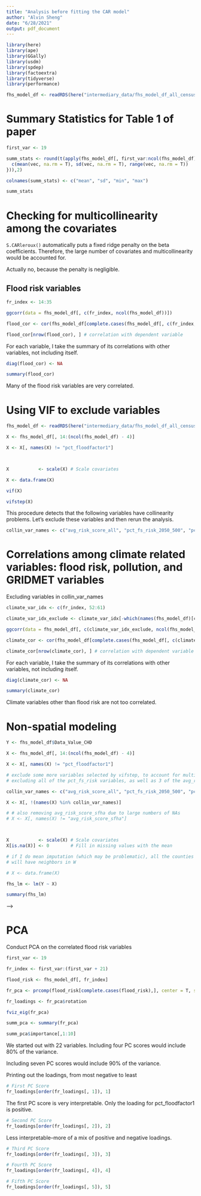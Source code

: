 ```yaml
---
title: "Analysis before fitting the CAR model"
author: "Alvin Sheng"
date: "6/28/2021"
output: pdf_document
---
```


```r
library(here)
library(ape)
library(GGally)
library(usdm)
library(spdep)
library(factoextra)
library(tidyverse)
library(performance)
```

```r
fhs_model_df <- readRDS(here("intermediary_data/fhs_model_df_all_census_tract_reorg.rds"))
```

# Summary Statistics for Table 1 of paper

```r
first_var <- 19

summ_stats <- round(t(apply(fhs_model_df[, first_var:ncol(fhs_model_df)], 2, function(vec) {
  c(mean(vec, na.rm = T), sd(vec, na.rm = T), range(vec, na.rm = T))
})),2)

colnames(summ_stats) <- c("mean", "sd", "min", "max")

summ_stats
```

# Checking for multicollinearity among the covariates

`S.CARleroux()` automatically puts a fixed ridge penalty on the beta coefficients. Therefore, the large number of covariates and multicollinearity would be accounted for. 

Actually no, because the penalty is negligible. 

## Flood risk variables

```r
fr_index <- 14:35
```

```r
ggcorr(data = fhs_model_df[, c(fr_index, ncol(fhs_model_df))])
```

```r
flood_cor <- cor(fhs_model_df[complete.cases(fhs_model_df[, c(fr_index, ncol(fhs_model_df))]), c(fr_index, ncol(fhs_model_df))])

flood_cor[nrow(flood_cor), ] # correlation with dependent variable
```

For each variable, I take the summary of its correlations with other variables, not including itself. 

```r
diag(flood_cor) <- NA

summary(flood_cor)
```

Many of the flood risk variables are very correlated.



# Using VIF to exclude variables

```r
fhs_model_df <- readRDS(here("intermediary_data/fhs_model_df_all_census_tract_reorg.rds"))
```

```r
X <- fhs_model_df[, 14:(ncol(fhs_model_df) - 4)]

X <- X[, names(X) != "pct_floodfactor1"]



X           <- scale(X) # Scale covariates

X <- data.frame(X)
```

```r
vif(X)
```

```r
vifstep(X)
```

This procedure detects that the following variables have collinearity problems. Let's exclude these variables and then rerun the analysis. 

```r
collin_var_names <- c("avg_risk_score_all", "pct_fs_risk_2050_500", "pct_fs_risk_2020_500", "avg_risk_fsf_2020_500", "pct_fs_risk_2050_5", "pct_fs_risk_2020_100", "no2", "pct_fs_risk_2050_100")
```



# Correlations among climate related variables: flood risk, pollution, and GRIDMET variables

Excluding variables in collin_var_names

```r
climate_var_idx <- c(fr_index, 52:61)

climate_var_idx_exclude <- climate_var_idx[-which(names(fhs_model_df)[climate_var_idx] %in% collin_var_names)]
```

```r
ggcorr(data = fhs_model_df[, c(climate_var_idx_exclude, ncol(fhs_model_df))])
```

```r
climate_cor <- cor(fhs_model_df[complete.cases(fhs_model_df[, c(climate_var_idx_exclude, ncol(fhs_model_df))]), c(climate_var_idx_exclude, ncol(fhs_model_df))])

climate_cor[nrow(climate_cor), ] # correlation with dependent variable
```

For each variable, I take the summary of its correlations with other variables, not including itself. 

```r
diag(climate_cor) <- NA

summary(climate_cor)
```

Climate variables other than flood risk are not too correlated.




# Non-spatial modeling

```r
Y <- fhs_model_df$Data_Value_CHD

X <- fhs_model_df[, 14:(ncol(fhs_model_df) - 4)]

X <- X[, names(X) != "pct_floodfactor1"]

# exclude some more variables selected by vifstep, to account for multicollinearity
# excluding all of the pct_fs_risk variables, as well as 3 of the avg_risk_score variables

collin_var_names <- c("avg_risk_score_all", "pct_fs_risk_2050_500", "pct_fs_risk_2020_500", "avg_risk_fsf_2020_500", "pct_fs_risk_2050_5", "pct_fs_risk_2020_100", "no2", "pct_fs_risk_2050_100")

X <- X[, !(names(X) %in% collin_var_names)]

# # also removing avg_risk_score_sfha due to large numbers of NAs
# X <- X[, names(X) != "avg_risk_score_sfha"]



X           <- scale(X) # Scale covariates
X[is.na(X)] <- 0        # Fill in missing values with the mean

# if I do mean imputation (which may be problematic), all the counties 
# will have neighbors in W

# X <- data.frame(X)
```

```r
fhs_lm <- lm(Y ~ X)
```

```r
summary(fhs_lm)
```



<!-- # Checking for spatial autocorrelation -->

<!-- <!-- Adjust data due to missingness, to get code to work --> -->

<!-- ```{r} -->
<!-- W <- readRDS(here("intermediary_data", "census_tract_adj_reorganize_all_census_tract.rds")) -->

<!-- W_listw <- mat2listw(W) -->
<!-- ``` -->

<!-- Moran's I -->

<!-- ```{r} -->
<!-- (moran_results <- moran.test(residuals(fhs_lm), W_listw)) -->
<!-- ``` -->

<!-- The *p*-value is negligible, so we can reject the null hypothesis of zero spatial autocorrelation. Since the observed value of I is significantly greater then the expected value, the life expectancies are positively autocorrelated, in contrast to negatively autocorrelated. Thus, using a CAR model is justified.  -->



# PCA

Conduct PCA on the correlated flood risk variables

```r
first_var <- 19

fr_index <- first_var:(first_var + 21)

flood_risk <- fhs_model_df[, fr_index]
```

```r
fr_pca <- prcomp(flood_risk[complete.cases(flood_risk),], center = T, scale. = T)

fr_loadings <- fr_pca$rotation
```

```r
fviz_eig(fr_pca)
```

```r
summ_pca <- summary(fr_pca)

summ_pca$importance[,1:10]
```

We started out with 22 variables. Including four PC scores would include 80% of the variance.

Including seven PC scores would include 90% of the variance.



Printing out the loadings, from most negative to least

```r
# First PC Score
fr_loadings[order(fr_loadings[, 1]), 1]
```

The first PC score is very interpretable. Only the loading for pct_floodfactor1 is positive.

```r
# Second PC Score
fr_loadings[order(fr_loadings[, 2]), 2]
```

Less interpretable--more of a mix of positive and negative loadings.

```r
# Third PC Score
fr_loadings[order(fr_loadings[, 3]), 3]
```

```r
# Fourth PC Score
fr_loadings[order(fr_loadings[, 4]), 4]
```

```r
# Fifth PC Score
fr_loadings[order(fr_loadings[, 5]), 5]
```



<!-- # Checking the distributions of the count variables ahead of using Poisson CAR -->

<!-- ```{r} -->
<!-- fhs_model_df <- readRDS(here("intermediary_data/fhs_model_df_all_census_tract_pc.rds")) -->
<!-- ``` -->

<!-- Convert the health outcomes into counts -->

<!-- ```{r} -->
<!-- fhs_model_df_counts <- fhs_model_df %>%  -->
<!--   mutate(Data_Value_CHD = round(Data_Value_CHD / 100 * TotalPopulation),  -->
<!--          Data_Value_BPHIGH = round(Data_Value_BPHIGH / 100 * TotalPopulation),  -->
<!--          Data_Value_CASTHMA = round(Data_Value_CASTHMA / 100 * TotalPopulation),  -->
<!--          Data_Value_MHLTH = round(Data_Value_MHLTH / 100 * TotalPopulation)) -->
<!-- ``` -->

<!-- ```{r} -->
<!-- hist(fhs_model_df_counts$Data_Value_CHD) -->
<!-- hist(fhs_model_df_counts$Data_Value_BPHIGH) -->
<!-- hist(fhs_model_df_counts$Data_Value_CASTHMA) -->
<!-- hist(fhs_model_df_counts$Data_Value_MHLTH) -->
<!-- ``` -->

<!-- For convenience, I will fit a simple non-spatial glm to the data, and analyze whether the residuals indicate overdispersion.  -->

<!-- I can then fit a CARBayes model and test for overdispersion on its residuals.  -->

<!-- ```{r} -->
<!-- dat_CHD <- fhs_model_df_counts[, -c(1, 2, 3, 4:13, 46, 47, 48)] -->

<!-- glm_CHD <- glm(Data_Value_CHD ~ ., family = poisson, offset = log(fhs_model_df_counts$TotalPopulation),  -->
<!--                data = dat_CHD) -->

<!-- check_overdispersion(glm_CHD) -->
<!-- ``` -->

<!-- What if I applied the overdispersion test just to the residuals? Use the code shown in Gelman's textbook -->

<!-- ```{r} -->

<!-- n <- stats::nobs(glm_CHD) -->

<!-- k <- length(insight::find_parameters(glm_CHD, effects = "fixed", flatten = TRUE)) -->

<!-- yhat <- predict(glm_CHD, type="response") -->
<!-- z <- (dat_CHD$Data_Value_CHD[complete.cases(dat_CHD)] - yhat)/sqrt(yhat) -->
<!-- cat ("overdispersion ratio is ", sum(z^2) / (n-k), "\n") -->
<!-- cat ("p-value of overdispersion test is ", 1 - pchisq (sum(z^2, na.rm = T), n-k), "\n") -->

<!-- ``` -->



<!-- ```{r} -->
<!-- dat_BPHIGH <- fhs_model_df_counts[, -c(1, 2, 3, 4:13, 45, 46, 48)] -->

<!-- glm_BPHIGH <- glm(Data_Value_BPHIGH ~ ., family = poisson, offset = log(fhs_model_df_counts$TotalPopulation),  -->
<!--                   data = dat_BPHIGH) -->

<!-- check_overdispersion(glm_BPHIGH) -->
<!-- ``` -->

<!-- ```{r} -->
<!-- dat_CASTHMA <- fhs_model_df_counts[, -c(1, 2, 3, 4:13, 45, 47, 48)] -->

<!-- glm_CASTHMA <- glm(Data_Value_CASTHMA ~ ., family = poisson, offset = log(fhs_model_df_counts$TotalPopulation),  -->
<!--                    data = dat_CASTHMA) -->

<!-- check_overdispersion(glm_CASTHMA) -->
<!-- ``` -->

<!-- ```{r} -->
<!-- dat_MHLTH <- fhs_model_df_counts[, -c(1, 2, 3, 4:13, 45, 46, 47)] -->

<!-- glm_MHLTH <- glm(Data_Value_MHLTH ~ ., family = poisson, offset = log(fhs_model_df_counts$TotalPopulation),  -->
<!--                  data = dat_MHLTH) -->

<!-- check_overdispersion(glm_MHLTH) -->
<!-- ``` -->

<!-- What if I applied the overdispersion test just to the residuals? Use the code shown in Gelman's textbook -->

<!-- ```{r} -->

<!-- n <- stats::nobs(glm_MHLTH) -->

<!-- k <- length(insight::find_parameters(glm_MHLTH, effects = "fixed", flatten = TRUE)) -->

<!-- yhat <- predict(glm_MHLTH, type="response") -->
<!-- z <- (dat_MHLTH$Data_Value_MHLTH[complete.cases(dat_MHLTH)] - yhat)/sqrt(yhat) -->
<!-- cat ("overdispersion ratio is ", sum(z^2) / (n-k), "\n") -->
<!-- cat ("p-value of overdispersion test is ", 1 - pchisq (sum(z^2, na.rm = T), n-k), "\n") -->

<!-- ``` -->

<!-- Overdispersion detected in all cases. -->



<!-- # Residual Diagnostics with Gaussian CAR models -->

<!-- Just apply the overdispersion check to the residuals of the Gaussian models, to see if you get similar results -->

<!-- ```{r} -->
<!-- load(here("modeling_files/all_census_tract_intrinsic.RData")) # for CHD -->
<!-- ``` -->

<!-- Transforming to Z-scores under Poisson distribution assumption -->

<!-- ```{r} -->
<!-- dat_CHD <- fhs_model_df_counts[, -c(1, 2, 3, 4:13, 46, 47, 48)] -->

<!-- CHD_resid <- chain1$residuals$response -->

<!-- yhat <- chain1$mean.fitted -->

<!-- CHD_resid_ct <- CHD_resid * fhs_model_df_counts$TotalPopulation / 100 -->

<!-- yhat_ct <- yhat * fhs_model_df_counts$TotalPopulation / 100 -->

<!-- z <- CHD_resid_ct / sqrt(yhat_ct) -->
<!-- ``` -->

<!-- ```{r} -->
<!-- n <- sum(!is.na(dat_CHD$Data_Value_CHD)) -->

<!-- k <- chain1$modelfit[2] -->


<!-- cat ("overdispersion ratio is ", sum(z^2, na.rm = T) / (n-k), "\n") -->
<!-- cat ("p-value of overdispersion test is ", 1 - pchisq (sum(z^2, na.rm = T), n-k), "\n") -->
<!-- ``` -->



<!-- ```{r} -->
<!-- load(here("modeling_files/all_census_tract_BPHIGH.RData")) -->
<!-- ``` -->

<!-- Transforming to Z-scores under Poisson distribution assumption -->

<!-- ```{r} -->
<!-- dat_BPHIGH <- fhs_model_df_counts[, -c(1, 2, 3, 4:13, 45, 46, 48)] -->

<!-- BPHIGH_resid <- chain1$residuals$response -->

<!-- yhat <- chain1$mean.fitted -->

<!-- BPHIGH_resid_ct <- BPHIGH_resid * fhs_model_df_counts$TotalPopulation / 100 -->

<!-- yhat_ct <- yhat * fhs_model_df_counts$TotalPopulation / 100 -->

<!-- z <- BPHIGH_resid_ct / sqrt(yhat_ct) -->
<!-- ``` -->



<!-- ```{r} -->
<!-- n <- sum(!is.na(dat_BPHIGH$Data_Value_BPHIGH)) -->

<!-- k <- chain1$modelfit[2] -->


<!-- cat ("overdispersion ratio is ", sum(z^2, na.rm = T) / (n-k), "\n") -->
<!-- cat ("p-value of overdispersion test is ", 1 - pchisq (sum(z^2, na.rm = T), n-k), "\n") -->
<!-- ``` -->



<!-- ```{r} -->
<!-- load(here("modeling_files/all_census_tract_CASTHMA.RData")) -->
<!-- ``` -->

<!-- Transforming to Z-scores under Poisson distribution assumption -->

<!-- ```{r} -->
<!-- dat_CASTHMA <- fhs_model_df_counts[, -c(1, 2, 3, 4:13, 45, 47, 48)] -->

<!-- CASTHMA_resid <- chain1$residuals$response -->

<!-- yhat <- chain1$mean.fitted -->

<!-- CASTHMA_resid_ct <- CASTHMA_resid * fhs_model_df_counts$TotalPopulation / 100 -->

<!-- yhat_ct <- yhat * fhs_model_df_counts$TotalPopulation / 100 -->

<!-- z <- CASTHMA_resid_ct / sqrt(yhat_ct) -->
<!-- ``` -->

<!-- ```{r} -->
<!-- n <- sum(!is.na(dat_CASTHMA$Data_Value_CASTHMA)) -->

<!-- k <- chain1$modelfit[2] -->


<!-- cat ("overdispersion ratio is ", sum(z^2, na.rm = T) / (n-k), "\n") -->
<!-- cat ("p-value of overdispersion test is ", 1 - pchisq (sum(z^2, na.rm = T), n-k), "\n") -->
<!-- ``` -->

<!-- Looks underdispersed in this case. -->



<!-- ```{r} -->
<!-- load(here("modeling_files/all_census_tract_MHLTH.RData")) -->
<!-- ``` -->

<!-- Transforming to Z-scores under Poisson distribution assumption -->

<!-- ```{r} -->
<!-- dat_MHLTH <- fhs_model_df_counts[, -c(1, 2, 3, 4:13, 45, 46, 47)] -->

<!-- MHLTH_resid <- chain1$residuals$response -->

<!-- yhat <- chain1$mean.fitted -->

<!-- MHLTH_resid_ct <- MHLTH_resid * fhs_model_df_counts$TotalPopulation / 100 -->

<!-- yhat_ct <- yhat * fhs_model_df_counts$TotalPopulation / 100 -->

<!-- z <- MHLTH_resid_ct / sqrt(yhat_ct) -->
<!-- ``` -->

<!-- ```{r} -->
<!-- n <- sum(!is.na(dat_MHLTH$Data_Value_MHLTH)) -->

<!-- k <- chain1$modelfit[2] -->


<!-- cat ("overdispersion ratio is ", sum(z^2, na.rm = T) / (n-k), "\n") -->
<!-- cat ("p-value of overdispersion test is ", 1 - pchisq (sum(z^2, na.rm = T), n-k), "\n") -->
<!-- ``` -->

<!-- Looks underdispersed in this case. -->


